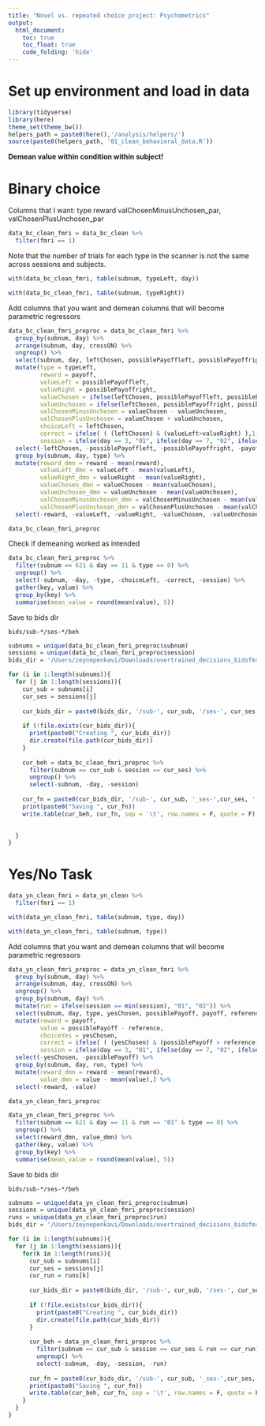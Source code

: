 ```yaml
---
title: "Novel vs. repeated choice project: Psychometrics"
output: 
  html_document:
    toc: true
    toc_float: true
    code_folding: 'hide'
---
```


# Set up environment and load in data

```r
library(tidyverse)
library(here)
theme_set(theme_bw())
helpers_path = paste0(here(),'/analysis/helpers/')
source(paste0(helpers_path, '01_clean_behavioral_data.R'))

```

**Demean value within condition within subject!**

# Binary choice

Columns that I want:
type
reward
valChosenMinusUnchosen_par, valChosenPlusUnchosen_par

```r
data_bc_clean_fmri = data_bc_clean %>%
  filter(fmri == 1)
```

Note that the number of trials for each type in the scanner is not the same across sessions and subjects.

```r
with(data_bc_clean_fmri, table(subnum, typeLeft, day))
```

```r
with(data_bc_clean_fmri, table(subnum, typeRight))
```

Add columns that you want and demean columns that will become parametric regressors

```r
data_bc_clean_fmri_preproc = data_bc_clean_fmri %>%
  group_by(subnum, day) %>%
  arrange(subnum, day, crossON) %>%
  ungroup() %>%
  select(subnum, day, leftChosen, possiblePayoffleft, possiblePayoffright, payoff, typeLeft) %>%
  mutate(type = typeLeft,
         reward = payoff,
         valueLeft = possiblePayoffleft,
         valueRight = possiblePayoffright, 
         valueChosen = ifelse(leftChosen, possiblePayoffleft, possiblePayoffright), 
         valueUnchosen = ifelse(leftChosen, possiblePayoffright, possiblePayoffleft),
         valChosenMinusUnchosen = valueChosen - valueUnchosen, 
         valChosenPlusUnchosen = valueChosen + valueUnchosen,
         choiceLeft = leftChosen,
         correct = ifelse( ( (leftChosen) & (valueLeft>valueRight) ),1, ifelse(  ( (leftChosen==0) & (valueLeft<valueRight) ),1, 0  )),
         session = ifelse(day == 3, "01", ifelse(day == 7, "02", ifelse(day == 11, "03", NA)))) %>%
  select(-leftChosen, -possiblePayoffleft, -possiblePayoffright, -payoff, -typeLeft) %>%
  group_by(subnum, day, type) %>%
  mutate(reward_dmn = reward - mean(reward),
         valueLeft_dmn = valueLeft - mean(valueLeft),
         valueRight_dmn = valueRight - mean(valueRight),
         valueChosen_dmn = valueChosen - mean(valueChosen),
         valueUnchosen_dmn = valueUnchosen - mean(valueUnchosen),
         valChosenMinusUnchosen_dmn = valChosenMinusUnchosen - mean(valChosenMinusUnchosen),
         valChosenPlusUnchosen_dmn = valChosenPlusUnchosen - mean(valChosenPlusUnchosen)) %>%
  select(-reward, -valueLeft, -valueRight, -valueChosen, -valueUnchosen, -valChosenMinusUnchosen, -valChosenPlusUnchosen) 

data_bc_clean_fmri_preproc
```
Check if demeaning worked as intended

```r
data_bc_clean_fmri_preproc %>%
  filter(subnum == 621 & day == 11 & type == 0) %>%
  ungroup() %>%
  select(-subnum, -day, -type, -choiceLeft, -correct, -session) %>%
  gather(key, value) %>%
  group_by(key) %>%
  summarise(mean_value = round(mean(value), 5))
```

Save to bids dir

`bids/sub-*/ses-*/beh`

```r
subnums = unique(data_bc_clean_fmri_preproc$subnum)
sessions = unique(data_bc_clean_fmri_preproc$session)
bids_dir = '/Users/zeynepenkavi/Downloads/overtrained_decisions_bidsfmri'

for (i in 1:length(subnums)){
  for (j in 1:length(sessions)){
    cur_sub = subnums[i]
    cur_ses = sessions[j]
    
    cur_bids_dir = paste0(bids_dir, '/sub-', cur_sub, '/ses-', cur_ses, '/beh')
    
    if (!file.exists(cur_bids_dir)){
      print(paste0("Creating ", cur_bids_dir))
      dir.create(file.path(cur_bids_dir))
    }
    
    cur_beh = data_bc_clean_fmri_preproc %>%
      filter(subnum == cur_sub & session == cur_ses) %>%
      ungroup() %>%
      select(-subnum, -day, -session)
    
    cur_fn = paste0(cur_bids_dir, '/sub-', cur_sub, '_ses-',cur_ses, '_task-binaryChoice_run-03_beh.tsv')
    print(paste0("Saving ", cur_fn))
    write.table(cur_beh, cur_fn, sep = '\t', row.names = F, quote = F)

    
  }
}
```

# Yes/No Task

```r
data_yn_clean_fmri = data_yn_clean %>%
  filter(fmri == 1)
```


```r
with(data_yn_clean_fmri, table(subnum, type, day))
```

```r
with(data_yn_clean_fmri, table(subnum, type))
```

Add columns that you want and demean columns that will become parametric regressors

```r
data_yn_clean_fmri_preproc = data_yn_clean_fmri %>%
  group_by(subnum, day) %>%
  arrange(subnum, day, crossON) %>%
  ungroup() %>%
  group_by(subnum, day) %>%
  mutate(run = ifelse(session == min(session), "01", "02")) %>%
  select(subnum, day, type, yesChosen, possiblePayoff, payoff, reference, run) %>%
  mutate(reward = payoff,
         value = possiblePayoff - reference,
         choiceYes = yesChosen,
         correct = ifelse( ( (yesChosen) & (possiblePayoff > reference) ), 1, ifelse(  ( (yesChosen==0) & (possiblePayoff < reference) ),1, 0)),
         session = ifelse(day == 3, "01", ifelse(day == 7, "02", ifelse(day == 11, "03", NA)))) %>%
  select(-yesChosen, -possiblePayoff) %>%
  group_by(subnum, day, run, type) %>%
  mutate(reward_dmn = reward - mean(reward),
         value_dmn = value - mean(value),) %>%
  select(-reward, -value) 

data_yn_clean_fmri_preproc
```

```r
data_yn_clean_fmri_preproc %>%
  filter(subnum == 621 & day == 11 & run == "01" & type == 0) %>%
  ungroup() %>%
  select(reward_dmn, value_dmn) %>%
  gather(key, value) %>%
  group_by(key) %>%
  summarise(mean_value = round(mean(value), 5))
```
Save to bids dir

`bids/sub-*/ses-*/beh`

```r
subnums = unique(data_yn_clean_fmri_preproc$subnum)
sessions = unique(data_yn_clean_fmri_preproc$session)
runs = unique(data_yn_clean_fmri_preproc$run)
bids_dir = '/Users/zeynepenkavi/Downloads/overtrained_decisions_bidsfmri'

for (i in 1:length(subnums)){
  for (j in 1:length(sessions)){
    for(k in 1:length(runs)){
      cur_sub = subnums[i]
      cur_ses = sessions[j]
      cur_run = runs[k]
      
      cur_bids_dir = paste0(bids_dir, '/sub-', cur_sub, '/ses-', cur_ses, '/beh')
      
      if (!file.exists(cur_bids_dir)){
        print(paste0("Creating ", cur_bids_dir))
        dir.create(file.path(cur_bids_dir))
      }
      
      cur_beh = data_yn_clean_fmri_preproc %>%
        filter(subnum == cur_sub & session == cur_ses & run == cur_run) %>%
        ungroup() %>%
        select(-subnum, -day, -session, -run)
      
      cur_fn = paste0(cur_bids_dir, '/sub-', cur_sub, '_ses-',cur_ses, '_task-yesNo_run-', cur_run,'_beh.tsv')
      print(paste0("Saving ", cur_fn))
      write.table(cur_beh, cur_fn, sep = '\t', row.names = F, quote = F)  
    }
  }
}
```
